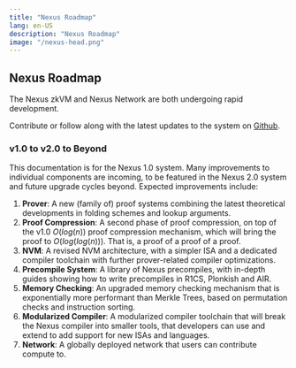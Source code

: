 ```yaml
---
title: "Nexus Roadmap"
lang: en-US
description: "Nexus Roadmap"
image: "/nexus-head.png"
---
```




## Nexus Roadmap

The Nexus zkVM and Nexus Network are both undergoing rapid development.

Contribute or follow along with the latest updates to the system on [Github](https://github.com/nexus-xyz/nexus-zkvm).

### v1.0 to v2.0 to Beyond
This documentation is for the Nexus 1.0 system. Many improvements to individual components are incoming, to be featured in the Nexus 2.0 system and future upgrade cycles beyond. Expected improvements include:
1. **Prover**: A new (family of) proof systems combining the latest theoretical developments in folding schemes and lookup arguments.
2. **Proof Compression**: A second phase of proof compression, on top of the v1.0 $O(log(n))$ proof compression mechanism, which will bring the proof to $O(log(log(n)))$. That is, a proof of a proof of a proof.
3. **NVM**: A revised NVM architecture, with a simpler ISA and a dedicated compiler toolchain with further prover-related compiler optimizations.
4. **Precompile System**: A library of Nexus precompiles, with in-depth guides showing how to write precompiles in R1CS, Plonkish and AIR.
5. **Memory Checking**: An upgraded memory checking mechanism that is exponentially more performant than Merkle Trees, based on permutation checks and instruction sorting.
6. **Modularized Compiler**: A modularized compiler toolchain that will break the Nexus compiler into smaller tools, that developers can use and extend to add support for new ISAs and languages.
7. **Network**: A globally deployed network that users can contribute compute to.